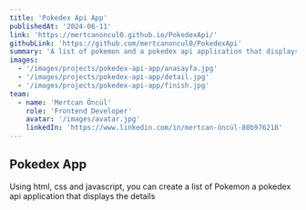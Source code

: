 ```yaml
---
title: 'Pokedex Api App'
publishedAt: '2024-06-11'
link: 'https://mertcanoncul0.github.io/PokedexApi/'
githubLink: 'https://github.com/mertcanoncul0/PokedexApi'
summary: 'A list of pokemon and a pokedex api application that displays the details'
images:
  - '/images/projects/pokedex-api-app/anasayfa.jpg'
  - '/images/projects/pokedex-api-app/detail.jpg'
  - '/images/projects/pokedex-api-app/finish.jpg'
team:
  - name: 'Mertcan Öncül'
    role: 'Frontend Developer'
    avatar: '/images/avatar.jpg'
    linkedIn: 'https://www.linkedin.com/in/mertcan-öncül-80b976218'
---
```


## Pokedex App

<p>
  Using html, css and javascript, you can create a list of Pokemon a pokedex api
  application that displays the details
</p>
